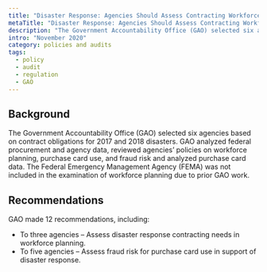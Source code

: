```yaml
---
title: "Disaster Response: Agencies Should Assess Contracting Workforce Needs and Purchase Card Fraud Risk"
metaTitle: "Disaster Response: Agencies Should Assess Contracting Workforce Needs and Purchase Card Fraud Risk"
description: "The Government Accountability Office (GAO) selected six agencies based on contract obligations for 2017 and 2018 disasters."
intro: "November 2020"
category: policies and audits
tags:
  - policy
  - audit
  - regulation
  - GAO
---
```



<LinkButton link="https://www.gao.gov/assets/720/710948.pdf" text="View full audit" />

## Background

The Government Accountability Office (GAO) selected six agencies based on contract obligations for 2017 and 2018 disasters. GAO analyzed federal procurement and agency data, reviewed agencies’ policies on workforce planning, purchase card use, and fraud risk and analyzed purchase card data. The Federal Emergency Management Agency (FEMA) was not included in the  examination of workforce planning due to prior GAO work.

## Recommendations

GAO made 12 recommendations, including:

- To three agencies – Assess disaster response contracting needs in workforce planning.
- To five agencies – Assess fraud risk for purchase card use in support of disaster response. 

